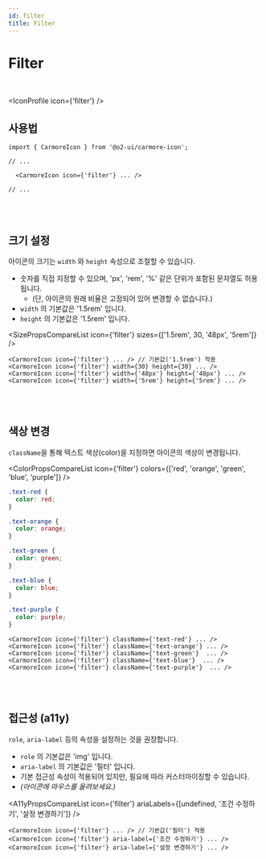 ```yaml
---
id: filter
title: Filter
---
```




# Filter

<br />

<IconProfile icon={'filter'} />

## 사용법

```tsx
import { CarmoreIcon } from '@o2-ui/carmore-icon';

// ...

  <CarmoreIcon icon={'filter'} ... />

// ...
```

<br />
<br />

## 크기 설정

아이콘의 크기는 `width` 와 `height` 속성으로 조절할 수 있습니다.

- 숫자를 직접 지정할 수 있으며, 'px', 'rem', '%' 같은 단위가 포함된 문자열도 허용됩니다.
  - (단, 아이콘의 원래 비율은 고정되어 있어 변경할 수 없습니다.)
- `width` 의 기본값은 '1.5rem' 입니다.
- `height` 의 기본값은 '1.5rem' 입니다.

<SizePropsCompareList icon={'filter'} sizes={['1.5rem', 30, '48px', '5rem']} />

```tsx
<CarmoreIcon icon={'filter'} ... /> // 기본값('1.5rem') 적용
<CarmoreIcon icon={'filter'} width={30} height={30} ... />
<CarmoreIcon icon={'filter'} width={'48px'} height={'48px'} ... />
<CarmoreIcon icon={'filter'} width={'5rem'} height={'5rem'} ... />
```

<br />
<br />

## 색상 변경

`className`을 통해 텍스트 색상(color)을 지정하면 아이콘의 색상이 변경됩니다.

<ColorPropsCompareList icon={'filter'} colors={['red', 'orange', 'green', 'blue', 'purple']} />

```css
.text-red {
  color: red;
}

.text-orange {
  color: orange;
}

.text-green {
  color: green;
}

.text-blue {
  color: blue;
}

.text-purple {
  color: purple;
}
```

```tsx
<CarmoreIcon icon={'filter'} className={'text-red'} ... />
<CarmoreIcon icon={'filter'} className={'text-orange'} ... />
<CarmoreIcon icon={'filter'} className={'text-green'}  ... />
<CarmoreIcon icon={'filter'} className={'text-blue'}  ... />
<CarmoreIcon icon={'filter'} className={'text-purple'}  ... />
```

<br />
<br />

## 접근성 (a11y)

`role`, `aria-label` 등의 속성을 설정하는 것을 권장합니다.

- `role` 의 기본값은 'img' 입니다.
- `aria-label` 의 기본값은 '필터' 입니다.
- 기본 접근성 속성이 적용되어 있지만, 필요에 따라 커스터마이징할 수 있습니다.
- _(아이콘에 마우스를 올려보세요.)_

<A11yPropsCompareList icon={'filter'} ariaLabels={[undefined, '조건 수정하기', '설정 변경하기']} />

```tsx
<CarmoreIcon icon={'filter'} ... /> // 기본값('필터') 적용
<CarmoreIcon icon={'filter'} aria-label={'조건 수정하기'} ... />
<CarmoreIcon icon={'filter'} aria-label={'설정 변경하기'} ... />
```
